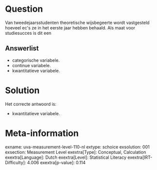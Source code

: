 Question
========

Van tweedejaarsstudenten theoretische wijsbegeerte wordt vastgesteld
hoeveel ec\'s ze in het eerste jaar hebben behaald. Als maat voor
studiesucces is dit een


Answerlist
----------

* categorische variabele.
* continue variabele.
* kwantitatieve variabele.

Solution
========

Het correcte antwoord is: 

* kwantitatieve variabele.

Meta-information
================
exname: uva-measurement-level-110-nl
extype: schoice
exsolution: 001
exsection: Measurement Level
exextra[Type]: Conceptual, Calculation
exextra[Language]: Dutch
exextra[Level]: Statistical Literacy
exextra[IRT-Difficulty]: 4.006
exextra[p-value]: 0.114
